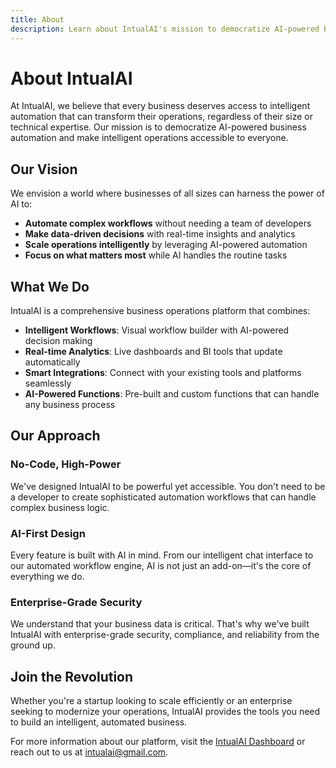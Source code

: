 ```yaml
---
title: About
description: Learn about IntualAI's mission to democratize AI-powered business automation and make intelligent operations accessible to everyone.
---
```


# About IntualAI

At IntualAI, we believe that every business deserves access to intelligent automation that can transform their operations, regardless of their size or technical expertise. Our mission is to democratize AI-powered business automation and make intelligent operations accessible to everyone.

## Our Vision

We envision a world where businesses of all sizes can harness the power of AI to:
- **Automate complex workflows** without needing a team of developers
- **Make data-driven decisions** with real-time insights and analytics
- **Scale operations intelligently** by leveraging AI-powered automation
- **Focus on what matters most** while AI handles the routine tasks

## What We Do

IntualAI is a comprehensive business operations platform that combines:
- **Intelligent Workflows**: Visual workflow builder with AI-powered decision making
- **Real-time Analytics**: Live dashboards and BI tools that update automatically
- **Smart Integrations**: Connect with your existing tools and platforms seamlessly
- **AI-Powered Functions**: Pre-built and custom functions that can handle any business process

## Our Approach

### No-Code, High-Power
We've designed IntualAI to be powerful yet accessible. You don't need to be a developer to create sophisticated automation workflows that can handle complex business logic.

### AI-First Design
Every feature is built with AI in mind. From our intelligent chat interface to our automated workflow engine, AI is not just an add-on—it's the core of everything we do.

### Enterprise-Grade Security
We understand that your business data is critical. That's why we've built IntualAI with enterprise-grade security, compliance, and reliability from the ground up.

## Join the Revolution

Whether you're a startup looking to scale efficiently or an enterprise seeking to modernize your operations, IntualAI provides the tools you need to build an intelligent, automated business.

For more information about our platform, visit the [IntualAI Dashboard](https://console.intual.ai) or reach out to us at [intualai@gmail.com](mailto:intualai@gmail.com).
